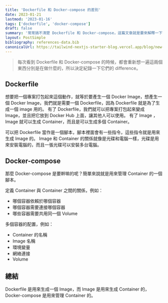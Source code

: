 ```yaml
---
title: 'Dockerfile 和 Docker-compose 的差別'
date: 2023-01-21
lastmod: '2023-01-16'
tags: ['dockerfile', 'docker-compose']
draft: false
summary: '常常搞不清楚 Dockerfile 和 Docker-compose，這篇文章就是要來解釋一下它們的差別。'
layout: PostSimple
bibliography: references-data.bib
canonicalUrl: https://tailwind-nextjs-starter-blog.vercel.app/blog/new-features-in-v1/
---
```


> 每次看到 Dockerfile 和 Docker-compose 的時候，都會重新想一遍這兩個東西分別是在做什麼的，所以決定紀錄一下它們的 difference。

## Dockerfile

想要把一個專案打包起來這個動作，就等於要產生一個 Docker Image，想產生一個 Docker Image，我們就是需要一個 Dockerfile，因為 Dockerfile 就是為了生成一個 image 用的。
有了 Dockerfile，我們就可以把專案打包起來變成 Image，並且把它放到 Docker Hub 上面，讓其他人可以使用。
有了 Image ，Image 就可以生成 Container，而且是可以生成多個 Container。

可以把 Dockerfile 當作是一個腳本，腳本裡面會有一些指令，這些指令就是用來生成 Image 的。
Image 和 Container 的關係就像是光碟和電腦一樣，光碟是用來安裝電腦的，而且一張光碟可以安裝多台電腦。

## Docker-compose

那麼 Docker-compose 是要幹嘛的呢？簡單來說就是用來管理 Container 的一個腳本。

定義 Container 與 Container 之間的關係，例如：

- 哪個容器依賴於哪個容器
- 哪個容器需要連接哪個容器
- 哪些容器需要共用同一個 Volume

多個容器的配置，例如：

- Container 的名稱
- Image 名稱
- 環境變量
- 網絡連接
- Volume

## 總結

Dockerfile 是用來生成一個 Image，而 Image 是用來生成 Container 的，Docker-compose 是用來管理 Container 的。
